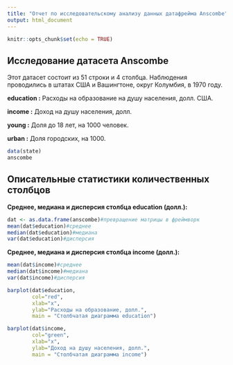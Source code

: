 ```yaml
---
title: "Отчет по исследовательскому анализу данных датафрейма Anscombe"
output: html_document
---
```


```r
knitr::opts_chunk$set(echo = TRUE)
```

## Исследование датасета Anscombe

Этот датасет состоит из 51 строки и 4 столбца. Наблюдения проводились в штатах США и Вашингтоне, округ Колумбия, в 1970 году.

**education :** Расходы на образование на душу населения, долл. США.

**income :** Доход на душу населения, долл.

**young :** Доля до 18 лет, на 1000 человек.

**urban :** Доля городских, на 1000.

```r
data(state)
anscombe
```

## Описательные статистики количественных столбцов

**Cреднее, медиана и дисперсия столбца education (долл.):**
```r
dat <- as.data.frame(anscombe)#превращение матрицы в фреймворк
mean(dat$education)#среднее
median(dat$education)#медиана
var(dat$education)#дисперсия
```
**Cреднее, медиана и дисперсия столбца income (долл.):**
```r
mean(dat$income)#среднее
median(dat$income)#медиана
var(dat$income)#дисперсия
```

```r
barplot(dat$education,
        col="red",
        xlab="x",
        ylab="Расходы на образование, долл.",
        main = "Столбчатая диаграмма education")
```

```r
barplot(dat$income,
        col="green",
        xlab="x",
        ylab="Доход на душу населения, долл.",
        main = "Столбчатая диаграмма income")
```